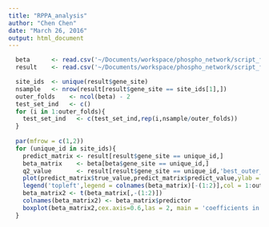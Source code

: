 ```yaml
---
title: "RPPA_analysis"
author: "Chen Chen"
date: "March 26, 2016"
output: html_document
---
```



```r
  beta      <- read.csv('~/Documents/workspace/phospho_network/script_files/analysis_rppa/beta_matrix.csv',as.is = T)
  result    <- read.csv('~/Documents/workspace/phospho_network/script_files/analysis_rppa/result_matrix.csv',as.is = T)

  site_ids  <- unique(result$gene_site)
  nsample   <- nrow(result[result$gene_site == site_ids[1],])
  outer_folds    <- ncol(beta) - 2
  test_set_ind   <- c()
  for (i in 1:outer_folds){
    test_set_ind   <- c(test_set_ind,rep(i,nsample/outer_folds))
  }
  
  par(mfrow = c(1,2))
  for (unique_id in site_ids){
    predict_matrix <- result[result$gene_site == unique_id,]
    beta_matrix    <- beta[beta$gene_site == unique_id,]
    q2_value       <- result[result$gene_site == unique_id,'best_outer_q2'][1]
    plot(predict_matrix$true_value,predict_matrix$predict_value,ylab = paste('Prediction Q2=',round(q2_value,4)),xlab = 'True value',main = paste('Inner fit for ',unique_id),col = test_set_ind)
    legend('topleft',legend = colnames(beta_matrix)[-(1:2)],col = 1:outer_folds,pch = 'o',box.lty = 0,cex = 0.7)
    beta_matrix2 <- t(beta_matrix[,-(1:2)])
    colnames(beta_matrix2) <- beta_matrix$predictor
    boxplot(beta_matrix2,cex.axis=0.6,las = 2, main = 'coefficients in CV')
  }

```

